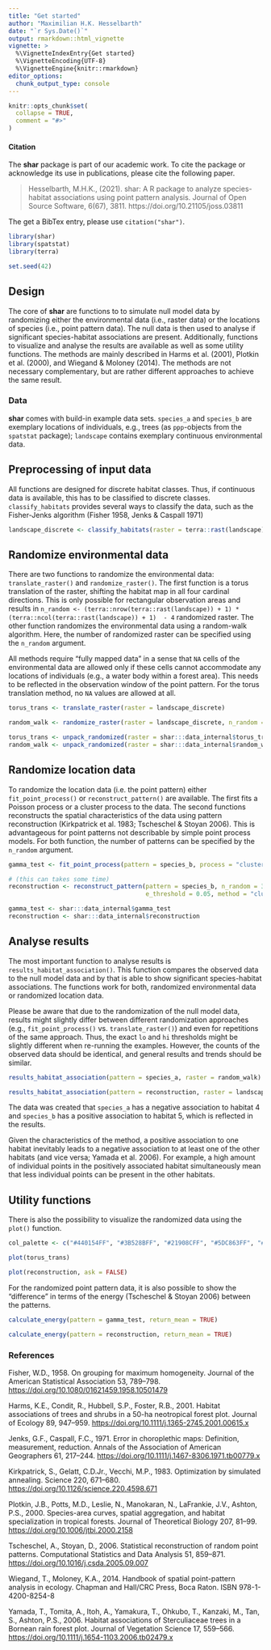 ```yaml
---
title: "Get started"
author: "Maximilian H.K. Hesselbarth"
date: "`r Sys.Date()`"
output: rmarkdown::html_vignette
vignette: >
  %\VignetteIndexEntry{Get started}
  %\VignetteEncoding{UTF-8}
  %\VignetteEngine{knitr::rmarkdown}
editor_options: 
  chunk_output_type: console
---
```


```r
knitr::opts_chunk$set(
  collapse = TRUE,
  comment = "#>"
)
```

#### Citation

The **shar** package is part of our academic work. To cite the package or acknowledge its use in publications, please cite the following paper.

> Hesselbarth, M.H.K., (2021). shar: A R package to analyze species-habitat associations using point pattern analysis. Journal of Open Source Software, 6(67), 3811. https://doi.org/10.21105/joss.03811

The get a BibTex entry, please use `citation("shar")`.

```r
library(shar)
library(spatstat)
library(terra)

set.seed(42)
```

## Design

The core of **shar** are functions to to simulate null model data by randomizing either the environmental data (i.e., raster data) or the locations of species (i.e., point pattern data). The null data is then used to analyse if significant species-habitat associations are present. Additionally, functions to visualize and analyse the results are available as well as some utility functions. The methods are mainly described in Harms et al. (2001), Plotkin et al. (2000), and Wiegand & Moloney (2014). The methods are not necessary complementary, but are rather different approaches to achieve the same result.

### Data 

**shar** comes with build-in example data sets. `species_a` and `species_b` are exemplary locations of individuals, e.g., trees (as `ppp`-objects from the `spatstat` package); `landscape` contains exemplary continuous environmental data.

## Preprocessing of input data

All functions are designed for discrete habitat classes. Thus, if continuous data is available, this has to be classified to discrete classes. `classify_habitats` provides several ways to classify the data, such as the Fisher-Jenks algorithm (Fisher 1958, Jenks & Caspall 1971)

```r
landscape_discrete <- classify_habitats(raster = terra::rast(landscape), n = 5, style = "fisher")
```

## Randomize environmental data

There are two functions to randomize the environmental data: `translate_raster()` and `randomize_raster()`. The first function is a torus translation of the raster, shifting the habitat map in all four cardinal directions. This is only possible for rectangular observation areas and results in `n_random <- (terra::nrow(terra::rast(landscape)) + 1) * (terra::ncol(terra::rast(landscape)) + 1)  - 4` randomized raster. The other function randomizes the environmental data using a random-walk algorithm. Here, the number of randomized raster can be specified using the `n_random` argument.

All methods require "fully mapped data" in a sense that `NA` cells of the environmental data are allowed only if these cells cannot accommodate any locations of individuals (e.g., a water body within a forest area). This needs to be reflected in the observation window of the point pattern. For the torus translation method, no `NA` values are allowed at all.

```r
torus_trans <- translate_raster(raster = landscape_discrete)

random_walk <- randomize_raster(raster = landscape_discrete, n_random = 39)
```

```r
torus_trans <- unpack_randomized(raster = shar:::data_internal$torus_trans)
random_walk <- unpack_randomized(raster = shar:::data_internal$random_walk)
```

## Randomize location data

To randomize the location data (i.e. the point pattern) either `fit_point_process()` or `reconstruct_pattern()` are available. The first fits a Poisson process or a cluster process to the data. The second functions reconstructs the spatial characteristics of the data using pattern reconstruction (Kirkpatrick et al. 1983; Tscheschel & Stoyan 2006). This is advantageous for point patterns not describable by simple point process models. For both function, the number of patterns can be specified by the `n_random` argument. 

```r
gamma_test <- fit_point_process(pattern = species_b, process = "cluster", n_random = 39)

# (this can takes some time)
reconstruction <- reconstruct_pattern(pattern = species_b, n_random = 39, 
                                      e_threshold = 0.05, method = "cluster")
``` 

```r
gamma_test <- shar:::data_internal$gamma_test
reconstruction <- shar:::data_internal$reconstruction
```

## Analyse results

The most important function to analyse results is `results_habitat_association()`. This function compares the observed data to the null model data and by that is able to show significant species-habitat associations. The functions work for both, randomized environmental data or randomized location data. 

Please be aware that due to the randomization of the null model data, results might slightly differ between different randomization approaches (e.g., `fit_point_process()` vs. `translate_raster()`) and even for repetitions of the same approach. Thus, the exact `lo` and `hi` thresholds might be slightly different when re-running the examples. However, the counts of the observed data should be identical, and general results and trends should be similar.

```r
results_habitat_association(pattern = species_a, raster = random_walk)

results_habitat_association(pattern = reconstruction, raster = landscape_discrete)
```

The data was created that `species_a` has a negative association to habitat 4 and `species_b` has a positive association to habitat 5, which is reflected in the results. 

Given the characteristics of the method, a positive association to one habitat inevitably leads to a negative association to at least one of the other habitats (and vice versa; Yamada et al. 2006). For example, a high amount of individual points in the positively associated habitat simultaneously mean that less individual points can be present in the other habitats.

## Utility functions

There is also the possibility to visualize the randomized data using the `plot()` function.

```r
col_palette <- c("#440154FF", "#3B528BFF", "#21908CFF", "#5DC863FF", "#FDE725FF")

plot(torus_trans)
```

```r
plot(reconstruction, ask = FALSE)
```

For the randomized point pattern data, it is also possible to show the "difference" in terms of the energy (Tscheschel & Stoyan 2006) between the patterns.

```r
calculate_energy(pattern = gamma_test, return_mean = TRUE)

calculate_energy(pattern = reconstruction, return_mean = TRUE)
```

### References

Fisher, W.D., 1958. On grouping for maximum homogeneity. Journal of the American Statistical Association 53, 789–798. <https://doi.org/10.1080/01621459.1958.10501479>

Harms, K.E., Condit, R., Hubbell, S.P., Foster, R.B., 2001. Habitat associations of trees and shrubs in a 50-ha neotropical forest plot. Journal of Ecology 89, 947–959. <https://doi.org/10.1111/j.1365-2745.2001.00615.x>

Jenks, G.F., Caspall, F.C., 1971. Error in choroplethic maps: Definition, measurement, reduction. Annals of the Association of American Geographers 61, 217–244. <https://doi.org/10.1111/j.1467-8306.1971.tb00779.x>

Kirkpatrick, S., Gelatt, C.D.Jr., Vecchi, M.P., 1983. Optimization by simulated annealing. Science 220, 671–680. <https://doi.org/10.1126/science.220.4598.671>

Plotkin, J.B., Potts, M.D., Leslie, N., Manokaran, N., LaFrankie, J.V., Ashton, P.S., 2000. Species-area curves, spatial aggregation, and habitat specialization in tropical forests. Journal of Theoretical Biology 207, 81–99. <https://doi.org/10.1006/jtbi.2000.2158>

Tscheschel, A., Stoyan, D., 2006. Statistical reconstruction of random point patterns. Computational Statistics and Data Analysis 51, 859–871. <https://doi.org/10.1016/j.csda.2005.09.007>

Wiegand, T., Moloney, K.A., 2014. Handbook of spatial point-pattern analysis in ecology. Chapman and Hall/CRC Press, Boca Raton. ISBN 978-1-4200-8254-8

Yamada, T., Tomita, A., Itoh, A., Yamakura, T., Ohkubo, T., Kanzaki, M., Tan, S., Ashton, P.S., 2006. Habitat associations of Sterculiaceae trees in a Bornean rain forest plot. Journal of Vegetation Science 17, 559–566. <https://doi.org/10.1111/j.1654-1103.2006.tb02479.x>
